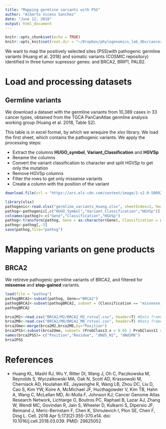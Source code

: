 ```yaml
---
title: "Mapping germline variants with PSS"
author: "Alberto Vicens Sanchez"
date: "June 12, 2018"
output: html_document
---
```


```r
knitr::opts_chunk$set(echo = TRUE)
knitr::opts_knit$set(root.dir = "~/Dropbox/phylogenomics_lab_dbx/cancer_genes_selection/mapping_germline_variants/")
```

We want to map the positively selected sites (PSS)with pathogenic germline variants (Huang et al. 2018) and somatic variants (COSMIC repository) identified in three tumor supressor genes: and BRCA2, BRIP1, PALB2.

# Load and processing datasets

## Germline variants
We download a dataset with the germline variants from 10,389 cases in 33 cancer types, obtained from the TGCA PanCanAtlas germline analysis working group (Huang et al. 2018, Table S2).

This table is in excel format, by which we wrequire the *xlsx* library. We load the first sheet, which contains the pathogenic variants.
We apply the processing steps:

* Extract the columns **HUGO_symbol**, **Variant_Classification** and **HGVSp**
* Rename the columns
* Convert the variant classification to character and split HGVSp to get only the mutation
* Remove HGVSp columns
* Filter the rows to get only missense variants
* Create a column with the position of the  variant

```r
download.file(url = "https://ars.els-cdn.com/content/image/1-s2.0-S0092867418303635-mmc2.xlsx", destfile="germline_variants_Huang.xlsx", method ="curl")

library(xlsx)
pathogenic<-read.xlsx("germline_variants_Huang.xlsx", sheetIndex=1, header=TRUE)
pathog<-pathogenic[,c("HUGO_Symbol","Variant_Classification","HGVSp")]
colnames(pathog)<-c("Gene","Classification","HGVSp")
pathog<-transform(pathog, Gene = as.character(Gene), Classification = as.character(Classification), Mutation= sapply(strsplit(as.character(pathog$HGVSp),"\\."),"[",2))
pathog<-pathog[,-3]
save(pathog,file="pathog")
```

# Mapping variants on gene products
## BRCA2

We retireve pathogenic germline variants of BRCA2, and filtered for **missense** and **stop-gained** variants.
```r
load(file = "pathog")
pathogBRCA2<-subset(pathog, Gene=="BRCA2")
pathogBRCA2<-subset(pathogBRCA2, subset = (Classification == "missense_variant" | Classification == "stop_gained"))
pathogBRCA2
```

```r
brca2M2<-read.csv("BRCA2/M2/BRCA2_M2_rstval.csv", header=T) #Data frame with dN/dS values and probabilities under M2a model 
brca2M8<-read.csv("BRCA2/M8/BRCA2_M8_rstval.csv", header=T) #Data frame with dN/dS values and probabilities under M8 model 
brca2Ome<-merge(brca2M2,brca2M8,by="Position")
brca2PSS<-subset(brca2Ome, subset= (ProbClass3.x > 0.95 | ProbClass11 > 0.95), select=c(Position, Residue.x, Omega.x, Omega.y))
names(brca2PSS)= c("Position","Residue", "dNdS_M2", "dNdSM8")
brca2PSS

```


# References

* Huang KL, Mashl RJ, Wu Y, Ritter DI, Wang J, Oh C, Paczkowska M, Reynolds S, Wyczalkowski MA, Oak N, Scott AD, Krassowski M, Cherniack AD, Houlahan KE, Jayasinghe R, Wang LB, Zhou DC, Liu D, Cao S, Kim YW, Koire A, McMichael JF, Hucthagowder V, Kim TB, Hahn A, Wang C, McLellan MD, Al-Mulla F, Johnson KJ; Cancer Genome Atlas Research Network, Lichtarge O, Boutros PC, Raphael B, Lazar AJ, Zhang W, Wendl MC, Govindan R, Jain S, Wheeler D, Kulkarni S, Dipersio JF, Reimand J, Meric-Bernstam F, Chen K, Shmulevich I, Plon SE, Chen F, Ding L. Cell. 2018 Apr 5;173(2):355-370.e14. doi: 10.1016/j.cell.2018.03.039. PMID: 29625052
